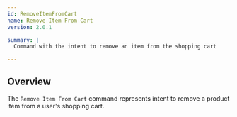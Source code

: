 ```yaml
---
id: RemoveItemFromCart
name: Remove Item From Cart
version: 2.0.1

summary: |
  Command with the intent to remove an item from the shopping cart

---
```


## Overview

The `Remove Item From Cart` command represents intent to remove a product item from a user's shopping cart.

<NodeGraph />
